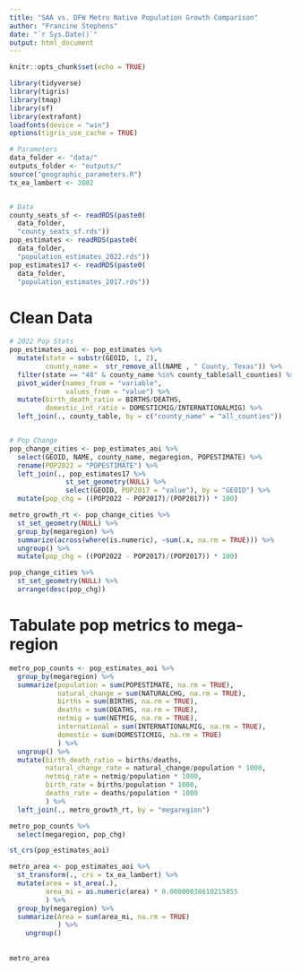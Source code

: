 ```yaml
---
title: "SAA vs. DFW Metro Native Population Growth Comparison"
author: "Francine Stephens"
date: "`r Sys.Date()`"
output: html_document
---
```


```r
knitr::opts_chunk$set(echo = TRUE)

library(tidyverse)
library(tigris)
library(tmap)
library(sf)
library(extrafont)
loadfonts(device = "win")
options(tigris_use_cache = TRUE)

# Parameters
data_folder <- "data/"
outputs_folder <- "outputs/"
source("geographic_parameters.R")
tx_ea_lambert <- 3082


# Data
county_seats_sf <- readRDS(paste0(
  data_folder, 
  "county_seats_sf.rds"))
pop_estimates <- readRDS(paste0(
  data_folder, 
  "population_estimates_2022.rds"))
pop_estimates17 <- readRDS(paste0(
  data_folder, 
  "population_estimates_2017.rds"))


```


# Clean Data
```r
# 2022 Pop Stats
pop_estimates_aoi <- pop_estimates %>% 
  mutate(state = substr(GEOID, 1, 2),
         county_name =  str_remove_all(NAME , " County, Texas")) %>% 
  filter(state == "48" & county_name %in% county_table$all_counties) %>% 
  pivot_wider(names_from = "variable",
              values_from = "value") %>% 
  mutate(birth_death_ratio = BIRTHS/DEATHS,
         domestic_int_ratio = DOMESTICMIG/INTERNATIONALMIG) %>% 
  left_join(., county_table, by = c("county_name" = "all_counties"))


# Pop Change
pop_change_cities <- pop_estimates_aoi %>% 
  select(GEOID, NAME, county_name, megaregion, POPESTIMATE) %>% 
  rename(POP2022 = "POPESTIMATE") %>% 
  left_join(., pop_estimates17 %>% 
              st_set_geometry(NULL) %>% 
              select(GEOID, POP2017 = "value"), by = "GEOID") %>% 
  mutate(pop_chg = ((POP2022 - POP2017)/(POP2017)) * 100)

metro_growth_rt <- pop_change_cities %>% 
  st_set_geometry(NULL) %>% 
  group_by(megaregion) %>% 
  summarize(across(where(is.numeric), ~sum(.x, na.rm = TRUE))) %>% 
  ungroup() %>% 
  mutate(pop_chg = ((POP2022 - POP2017)/(POP2017)) * 100)

```

```r
pop_change_cities %>% 
  st_set_geometry(NULL) %>%
  arrange(desc(pop_chg))

```


# Tabulate pop metrics to mega-region
```r
metro_pop_counts <- pop_estimates_aoi %>% 
  group_by(megaregion) %>% 
  summarize(population = sum(POPESTIMATE, na.rm = TRUE),
            natural_change = sum(NATURALCHG, na.rm = TRUE),
            births = sum(BIRTHS, na.rm = TRUE),
            deaths = sum(DEATHS, na.rm = TRUE),
            netmig = sum(NETMIG, na.rm = TRUE),
            international = sum(INTERNATIONALMIG, na.rm = TRUE),
            domestic = sum(DOMESTICMIG, na.rm = TRUE)
            ) %>% 
  ungroup() %>% 
  mutate(birth_death_ratio = births/deaths,
         natural_change_rate = natural_change/population * 1000,
         netmig_rate = netmig/population * 1000,
         birth_rate = births/population * 1000,
         deaths_rate = deaths/population * 1000
         ) %>% 
  left_join(., metro_growth_rt, by = "megaregion")

metro_pop_counts %>% 
  select(megaregion, pop_chg)
```

```r
st_crs(pop_estimates_aoi)

metro_area <- pop_estimates_aoi %>% 
  st_transform(., crs = tx_ea_lambert) %>% 
  mutate(area = st_area(.),
         area_mi = as.numeric(area) * 0.00000038610215855
         ) %>% 
  group_by(megaregion) %>% 
  summarize(Area = sum(area_mi, na.rm = TRUE)
            ) %>% 
    ungroup()
  
  
metro_area 
```

